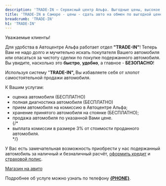 ```yaml
---
description: 'TRADE-IN — Сервисный центр Альфа. Выгодные цены, высокое качество работы, официальный автоцентр General Motors в Самаре.'
title: 'TRADE-IN в Самаре - цены - сдать авто на обмен по выгодной цене'
breadcrumb: 'TRADE-IN'
h1: 'TRADE-IN'
---
```


<p>
  Уважаемые клиенты!
</p>
<p>
  Для удобства в Автоцентре Альфа работает отдел <strong>"TRADE-IN"</strong>! Теперь Вам не надо долго и мучительно искать покупателя Вашего автомобиля или опасаться за чистоту сделки по покупке подержанного автомобиля. Вы увидите, насколько это <strong>быстро</strong>, <strong>удобно</strong>, а главное - <strong>БЕЗОПАСНО</strong>!
</p>
<p>
  Используя систему "<strong>TRADE-IN", </strong>Вы избавляете себя от хлопот самостоятельной продажи автомобиля.
</p>
<p>
  К Вашим услугам:
</p>
<ul>
  <li>оценка автомобиля (БЕСПЛАТНО)</li>
  <li>полная диагностика автомобиля (БЕСПЛАТНО)</li>
  <li>прием автомобиля на комиссию в Автоцентре Альфа;</li>
  <li>хранение принятого автомобиля на стоянке (БЕСПЛАТНО);</li>
  <li>продажа автомобиля по указанной Вами цене.</li>
  {/* <li>выплата комиссии в размере 3% от стоимости проданного автомобиля.</li> */}
</ul>
<p>
  У Вас есть замечательная возможность приобрести у нас подержанный автомобиль за наличный и безналичный расчёт, <a href="/services/auto_loans/">оформить кредит</a> и <a href="/services/insurance/">страховой полис</a>.
</p>
<p><a href="https://www.avito.ru/user/a57423fc7920e48db4fd8bee7866a19a/profile/all/avtomobili?src=sharing&sellerId=a57423fc7920e48db4fd8bee7866a19a" target="_blank">Магазин на авито</a></p>
<p>
  Подробнее об услуге можно узнать по телефону <strong><a href={`tel:${phoneFormat(PHONE)}`}>{PHONE}</a></strong>.
</p>
